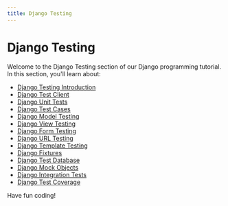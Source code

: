 ```yaml
---
title: Django Testing
---
```


# Django Testing

Welcome to the Django Testing section of our Django programming tutorial. In this section, you'll learn about:

- [Django Testing Introduction](./0-django-testing-introduction.mdx)
- [Django Test Client](./1-django-test-client.mdx)
- [Django Unit Tests](./2-django-unit-tests.mdx)
- [Django Test Cases](./3-django-test-cases.mdx)
- [Django Model Testing](./4-django-model-testing.mdx)
- [Django View Testing](./5-django-view-testing.mdx)
- [Django Form Testing](./6-django-form-testing.mdx)
- [Django URL Testing](./7-django-url-testing.mdx)
- [Django Template Testing](./8-django-template-testing.mdx)
- [Django Fixtures](./9-django-fixtures.mdx)
- [Django Test Database](./10-django-test-database.mdx)
- [Django Mock Objects](./11-django-mock-objects.mdx)
- [Django Integration Tests](./12-django-integration-tests.mdx)
- [Django Test Coverage](./13-django-test-coverage.mdx)

Have fun coding!